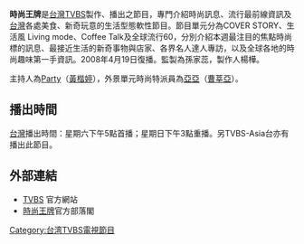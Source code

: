 '''時尚王牌'''是[[台灣|台灣]][[TVBS|TVBS]]製作、播出之節目，專門介紹時尚訊息、流行最前線資訊及[[台灣|台灣]]各處美食、新奇玩意的生活型態軟性節目。節目單元分為COVER STORY、生活風 Living mode、Coffee Talk及全球流行60，分別介紹本週最注目的焦點時尚標的訊息、最接近生活的新奇事物與店家、各界名人達人專訪，以及全球各地的時尚趣味第一手資訊。2008年4月19日復播。監製為孫家蕊，製作人楊樺。

主持人為[[Party|Party]]（[[黃楷婷|黃楷婷]]），外景單元時尚特派員為[[亞亞|亞亞]]（[[曹莘亞|曹莘亞]]）。

==播出時間==
[[台灣|台灣]]播出時間：星期六下午5點首播；星期日下午3點重播。另TVBS-Asia台亦有播出此節目。

==外部連結==
*[http://www.tvbs.com.tw/TVBS/t_b_a/f_walker/ TVBS] {{Wayback|url=http://www.tvbs.com.tw/TVBS/t_b_a/f_walker/ |date=20090627061758 }}官方網站
*[http://fashionwalker08.pixnet.net/blog/ 時尚王牌]{{dead link|date=2018年3月 |bot=InternetArchiveBot |fix-attempted=yes }}官方部落閣

[[Category:台湾TVBS電視節目|Category:台湾TVBS電視節目]]